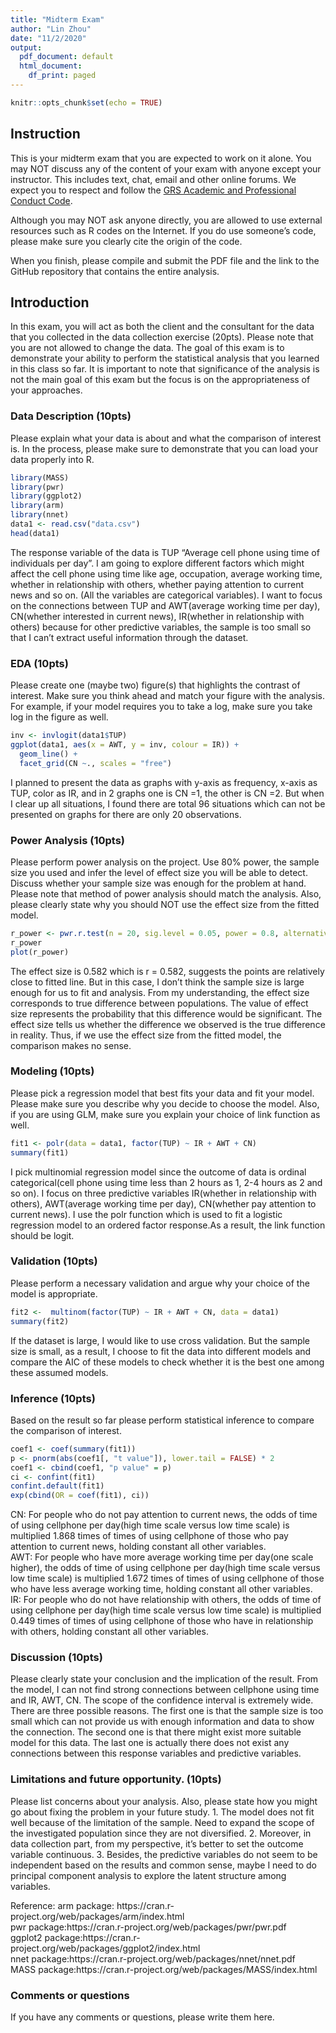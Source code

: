 ```yaml
---
title: "Midterm Exam"
author: "Lin Zhou"
date: "11/2/2020"
output:
  pdf_document: default
  html_document:
    df_print: paged
---
```


```r
knitr::opts_chunk$set(echo = TRUE)
```

## Instruction

This is your midterm exam that you are expected to work on it alone.  You may NOT  discuss any of the content of your exam with anyone except your instructor. This includes text, chat, email and other online forums.  We expect you to respect and follow the [GRS Academic and Professional Conduct Code](http://www.bu.edu/cas/files/2017/02/GRS-Academic-Conduct-Code-Final.pdf). 

Although you may NOT ask anyone directly, you are allowed to use external resources such as R codes on the Internet.  If you do use someone's code, please make sure you clearly cite the origin of the code.

When you finish, please compile and submit the PDF file and the link to the GitHub repository that contains the entire analysis.


## Introduction

In this exam, you will act as both the client and the consultant for the data that you collected in the data collection exercise (20pts).  Please note that you are not allowed to change the data.  The goal of this exam is to demonstrate your ability to perform the statistical analysis that you learned in this class so far.  It is important to note that significance of the analysis is not the main goal of this exam but the focus is on the appropriateness of your approaches.

### Data Description (10pts)

Please explain what your data is about and what the comparison of interest is.  In the process, please make sure to demonstrate that you can load your data properly into R.

```r
library(MASS)
library(pwr)
library(ggplot2)
library(arm)
library(nnet)
data1 <- read.csv("data.csv")
head(data1)
```
The response variable of the data is TUP "Average cell phone using time of individuals per day". I am going to explore different factors which might affect the cell phone using time like age, occupation, average working time, whether in relationship with others, whether paying attention to current news and so on. (All the variables are categorical variables). I want to focus on the connections between TUP and AWT(average working time per day), CN(whether interested in current news), IR(whether in relationship with others) because for other predictive variables, the sample is too small so that I can't extract useful information through the dataset.


### EDA (10pts)

Please create one (maybe two) figure(s) that highlights the contrast of interest.  Make sure you think ahead and match your figure with the analysis.  For example, if your model requires you to take a log, make sure you take log in the figure as well.

```r
inv <- invlogit(data1$TUP)
ggplot(data1, aes(x = AWT, y = inv, colour = IR)) + 
  geom_line() + 
  facet_grid(CN ~., scales = "free")
```
I planned to present the data as graphs with y-axis as frequency, x-axis as TUP, color as IR, and in 2 graphs one is CN =1, the other is CN =2. But when I clear up all situations, I found there are total 96 situations which can not be presented on graphs for there are only 20 observations.


### Power Analysis (10pts)

Please perform power analysis on the project.  Use 80% power, the sample size you used and infer the level of effect size you will be able to detect.  Discuss whether your sample size was enough for the problem at hand.  Please note that method of power analysis should match the analysis.  Also, please clearly state why you should NOT use the effect size from the fitted model.

```r
r_power <- pwr.r.test(n = 20, sig.level = 0.05, power = 0.8, alternative = "two.sided")
r_power
plot(r_power)
```

The effect size is 0.582 which is r = 0.582, suggests the points are relatively close to fitted line. But in this case, I don't think the sample size is large enough for us to fit and analysis. From my understanding, the effect size corresponds to true difference between populations. The value of effect size represents the probability that this difference would be significant. The effect size tells us whether the difference we observed is the true difference in reality. Thus, if we use the effect size from the fitted model, the comparison makes no sense.


### Modeling (10pts)

Please pick a regression model that best fits your data and fit your model.  Please make sure you describe why you decide to choose the model. Also, if you are using GLM, make sure you explain your choice of link function as well.
```r
fit1 <- polr(data = data1, factor(TUP) ~ IR + AWT + CN)
summary(fit1)
```
I pick multinomial regression model since the outcome of data is ordinal categorical(cell phone using time less than 2 hours as 1, 2-4 hours as 2 and so on). I focus on three predictive variables IR(whether in relationship with others), AWT(average working time per day), CN(whether pay attention to current news). I use the polr function which is used to fit a logistic regression model to an ordered factor response.As a result, the link function should be logit. 

### Validation (10pts)

Please perform a necessary validation and argue why your choice of the model is appropriate.  

```r
fit2 <-  multinom(factor(TUP) ~ IR + AWT + CN, data = data1)
summary(fit2)
```
If the dataset is large, I would like to use cross validation. But the sample size is small, as a result, I choose to fit the data into different models and compare the AIC of these models to check whether it is the best one among these assumed models.

### Inference (10pts)

Based on the result so far please perform statistical inference to compare the comparison of interest.

```r
coef1 <- coef(summary(fit1))
p <- pnorm(abs(coef1[, "t value"]), lower.tail = FALSE) * 2
coef1 <- cbind(coef1, "p value" = p)
ci <- confint(fit1)
confint.default(fit1)
exp(cbind(OR = coef(fit1), ci))
```
CN: For people who do not pay attention to current news, the odds of time of using cellphone per day(high time scale versus low time scale) is multiplied 1.868 times of times of using cellphone of those who pay attention to current news, holding constant all other variables.  
AWT: For people who have more average working time per day(one scale higher), the odds of time of using cellphone per day(high time scale versus low time scale) is multiplied 1.672 times of times of using cellphone of those who have less average working time, holding constant all other variables.
IR: For people who do not have relationship with others, the odds of time of using cellphone per day(high time scale versus low time scale) is multiplied 0.449 times of times of using cellphone of those who have in relationship with others, holding constant all other variables.  


### Discussion (10pts)

Please clearly state your conclusion and the implication of the result.
From the model, I can not find strong connections between cellphone using time and IR, AWT, CN. The scope of the confidence interval is extremely wide. There are three possible reasons. The first one is that the sample size is too small which can not provide us with enough information and data to show the connection. The second one is that there might exist more suitable model for this data. The last one is actually there does not exist any connections between this response variables and predictive variables.

### Limitations and future opportunity. (10pts)

Please list concerns about your analysis.  Also, please state how you might go about fixing the problem in your future study.
1. The model does not fit well because of the limitation of the sample. Need to expand the scope of the investigated population since they are not diversified.
2. Moreover, in data collection part, from my perspective, it's better to set the outcome variable continuous. 
3. Besides, the predictive variables do not seem to be independent based on the results and common sense, maybe I need to do principal component analysis to explore the latent structure among variables.  

Reference: arm package: https://cran.r-project.org/web/packages/arm/index.html  
pwr package:https://cran.r-project.org/web/packages/pwr/pwr.pdf  
ggplot2 package:https://cran.r-project.org/web/packages/ggplot2/index.html  
nnet package:https://cran.r-project.org/web/packages/nnet/nnet.pdf  
MASS package:https://cran.r-project.org/web/packages/MASS/index.html



### Comments or questions
If you have any comments or questions, please write them here.

